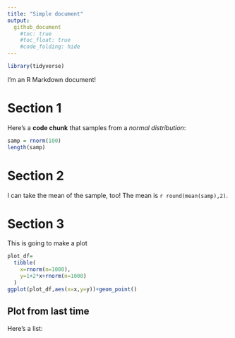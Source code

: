 ```yaml
---
title: "Simple document"
output: 
  github_document
    #toc: true
    #toc_float: true
    #code_folding: hide
---
```


```r
library(tidyverse)
```



I'm an R Markdown document! 

# Section 1

Here's a **code chunk** that samples from 
a _normal distribution_:

```r
samp = rnorm(100)
length(samp)
```

# Section 2

I can take the mean of the sample, too!
The mean is `r round(mean(samp),2)`.

# Section 3

This is going to make a plot

```r
plot_df=
  tibble(
    x=rnorm(n=1000),
    y=1+2*x+rnorm(n=1000)
  )
ggplot(plot_df,aes(x=x,y=y))+geom_point()
```

## Plot from last time


Here's a list:
    


